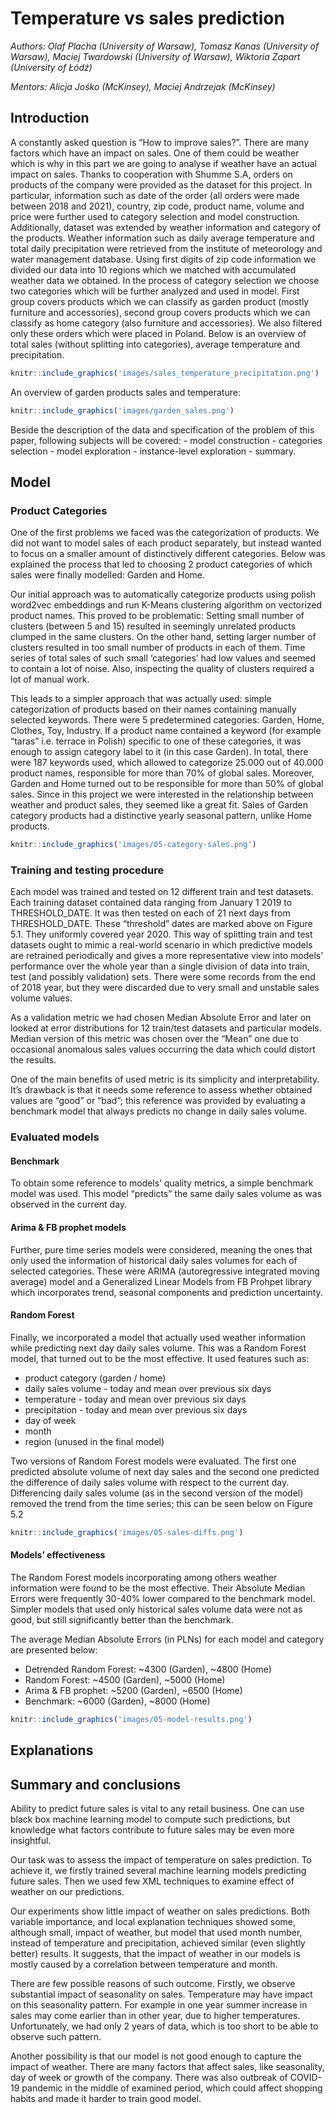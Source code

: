 
# Temperature vs sales prediction

*Authors: Olaf Placha (University of Warsaw), Tomasz Kanas (University of Warsaw), Maciej Twardowski (University of Warsaw), Wiktoria Zapart (University of Łódź)*

*Mentors: Alicja Jośko (McKinsey),  Maciej Andrzejak (McKinsey)*


## Introduction 
A constantly asked question is “How to improve sales?”. There are many factors which have an impact on sales. One of them could be weather which is why in this part we are going to analyse if weather have an actual impact on sales. Thanks to cooperation with Shumme S.A, orders on products of the company were provided as the dataset for this project. In particular, information such as date of the order (all orders were made between 2018 and 2021), country, zip code, product name, volume and price were further used to category selection and model construction. Additionally, dataset was extended by weather information and category of the products. Weather information such as daily average temperature and total daily precipitation were retrieved from the institute of meteorology and water management database. Using first digits of zip code information we divided our data into 10 regions which we matched with accumulated weather data we obtained. In the process of category selection we choose two categories which will be further analyzed and used in model. First group covers products which we can classify as garden product (mostly furniture and accessories), second group covers products which we can classify as home category (also furniture and accessories). We also filtered only these orders which were placed in Poland. Below is an overview of total sales (without splitting into categories), average temperature and precipitation.

```r
knitr::include_graphics('images/sales_temperature_precipitation.png')
```
An overview of garden products sales and temperature: 

```r
knitr::include_graphics('images/garden_sales.png')
```

Beside the description of the data and specification of the problem of this paper, following subjects will be covered: 
- model construction
- categories selection
- model exploration 
- instance-level exploration
- summary.

## Model 

### Product Categories

One of the first problems we faced was the categorization of products. We did not want to model sales of each product separately, but instead wanted to focus on a smaller amount of distinctively different categories. Below was explained the process that led to choosing 2 product categories of which sales were finally modelled: Garden and Home.  

Our initial approach was to automatically categorize products using polish word2vec embeddings and run K-Means clustering algorithm on vectorized product names. This proved to be problematic: Setting small number of clusters (between 5 and 15) resulted in seemingly unrelated products clumped in the same clusters. On the other hand, setting larger number of clusters resulted in too small number of products in each of them. Time series of total sales of such small 'categories' had low values and seemed to contain a lot of noise. Also, inspecting the quality of clusters required a lot of manual work.

This leads to a simpler approach that was actually used: simple categorization of products based on their names containing manually selected keywords. There were 5 predetermined categories: Garden, Home, Clothes, Toy, Industry. If a product name contained a keyword (for example "taras" i.e. terrace in Polish) specific to one of these categories, it was enough to assign category label to it (in this case Garden). In total, there were 187 keywords used, which allowed to categorize 25.000 out of 40.000 product names, responsible for more than 70% of global sales. Moreover, Garden and Home turned out to be responsible for more than 50% of global sales. Since in this project we were interested in the relationship between weather and product sales, they seemed like a great fit. Sales of Garden category products had a distinctive yearly seasonal pattern, unlike Home products. 

```r
knitr::include_graphics('images/05-category-sales.png')
```

### Training and testing procedure

Each model was trained and tested on 12 different train and test datasets. Each training dataset contained data ranging from January 1 2019 to THRESHOLD_DATE. It was then tested on each of 21 next days from THRESHOLD_DATE. These "threshold" dates are marked above on Figure 5.1. They uniformly covered year 2020. This way of splitting train and test datasets ought to mimic a real-world scenario in which predictive models are retrained periodically and gives a more representative view into models' performance over the whole year than a single division of data into train, test (and possibly validation) sets. There were some records from the end of 2018 year, but they were discarded due to very small and unstable sales volume values.

As a validation metric we had chosen Median Absolute Error and later on looked at error distributions for 12 train/test datasets and particular models. Median version of this metric was chosen over the "Mean" one due to occasional anomalous sales values occurring the data which could distort the results. 

One of the main benefits of used metric is its simplicity and interpretability. It's drawback is that it needs some reference to assess whether obtained values are "good" or "bad"; this reference was provided by evaluating a benchmark model that always predicts no change in daily sales volume. 


### Evaluated models


#### Benchmark

To obtain some reference to models' quality metrics, a simple benchmark model was used. This model "predicts" the same daily sales volume as was observed in the current day.

#### Arima & FB prophet models

Further, pure time series models were considered, meaning the ones that only used the information of historical daily sales volumes for each of selected categories. These were ARIMA (autoregressive integrated moving average) model and a Generalized Linear Models from FB Prohpet library which incorporates trend, seasonal components and prediction uncertainty.

#### Random Forest

Finally, we incorporated a model that actually used weather information while predicting next day daily sales volume. This was a Random Forest model, that turned out to be the most effective. It used features such as:

- product category (garden / home)
- daily sales volume - today and mean over previous six days
- temperature - today and mean over previous six days
- precipitation - today and mean over previous six days
- day of week
- month
- region (unused in the final model)

Two versions of Random Forest models were evaluated. The first one predicted absolute volume of next day sales and the second one predicted the difference of daily sales volume with respect to the current day. Differencing daily sales volume (as in the second version of the model) removed the trend from the time series; this can be seen below on Figure 5.2   


```r
knitr::include_graphics('images/05-sales-diffs.png')
```

#### Models' effectiveness

The Random Forest models incorporating among others weather information were found to be the most effective. Their Absolute Median Errors were frequently 30-40% lower compared to the benchmark model. Simpler models that used only historical sales volume data were not as good, but still significantly better than the benchmark.

The average Median Absolute Errors (in PLNs) for each model and category are presented below:

- Detrended Random Forest: ~4300 (Garden), ~4800 (Home)
- Random Forest: ~4500 (Garden), ~5000 (Home)
- Arima & FB prophet: ~5200 (Garden), ~6500 (Home)
- Benchmark: ~6000 (Garden), ~8000 (Home)


```r
knitr::include_graphics('images/05-model-results.png')
```

## Explanations



## Summary and conclusions 
Ability to predict future sales is vital to any retail business. One can use black box machine learning model to compute such predictions, but knowledge what factors contribute to future sales may be even more insightful. 

Our task was to assess the impact of temperature on sales prediction. To achieve it, we firstly trained several machine learning models predicting future sales. Then we used few XML techniques to examine effect of weather on our predictions.

Our experiments show little impact of weather on sales predictions. Both variable importance, and local explanation techniques showed some, although small, impact of weather, but model that used month number, instead of temperature and precipitation, achieved similar (even slightly better) results. It suggests, that the impact of weather in our models is mostly caused by a correlation between temperature and month.

There are few possible reasons of such outcome. Firstly, we observe substantial impact of seasonality on sales. Temperature may have impact on this seasonality pattern. For example in one year summer increase in sales may come earlier than in other year, due to higher temperatures. Unfortunately, we had only 2 years of data, which is too short to be able to observe such pattern.

Another possibility is that our model is not good enough to capture the impact of weather. There are many factors that affect sales, like seasonality, day of week or growth of the company. There was also outbreak of COVID-19 pandemic in the middle of examined period, which could affect shopping habits and made it harder to train good model. 
